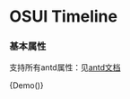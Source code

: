 
<Meta title="设计文档/Welcome" component={Demo} />

# OSUI Timeline

### 基本属性

支持所有antd属性：见[antd文档](https://ant.design/components/timeline-cn/)


<Preview>
  <Story name="Demo">
        {Demo()}
  </Story>
</Preview>
